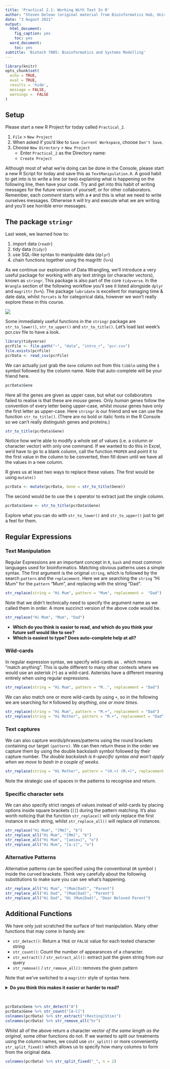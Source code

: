 ```yaml
---
title: 'Practical 2.1: Working With Text In R'
author: "Steven Delean (original material from Bioinformatics Hub, University of Adelaide)"
date: "3 August 2021"
output:
  html_document:
    fig_caption: yes
    toc: yes
  word_document:
    toc: yes
subtitle: 'Biotech 7005: Bioinformatics and Systems Modelling'
---
```


```r
library(knitr)
opts_chunk$set(
  echo = TRUE,
  eval = TRUE,
  results = 'hide',
  message = FALSE, 
  warnings =  FALSE
)
```


## Setup

Please start a new R Project for today called `Practical_2`.

1. `File` > `New Project` 
2. When asked if you'd like to `Save Current Workspace`, choose `Don't Save`.
3. Choose `New Directory` > `New Project`
    + Enter `Practical_2` as the Directory name:
    + `Create Project`

Although most of what we're doing can be done in the Console, please start a new R Script for today and save this as `TextManipulation.R`.
A good habit to get into is to write a line (or two) explaining what is happening on the following line, then have your code.
Try and get into this habit of writing messages for the future version of yourself, or for other collaborators.
Remember, each *comment* starts with a `#` and this is what we need to write ourselves messages.
Otherwise `R` will try and execute what we are writing and you'll see horrible error messages.

## The package `stringr`

Last week, we learned how to:

1. import data (`readr`)
2. tidy data (`tidyr`)
3. use SQL-like syntax to manipulate data (`dplyr`)
4. chain functions together using the magrittr (`%>%`)

As we continue our exploration of Data Wrangling, we'll introduce a very useful package for working with any text strings (or character vectors), known as `stringr`.
This package is also part of the core `tidyverse`.
In the `Wrangle` section of the following workflow you'll see it listed alongside `dplyr` and `magrittr` (`%>%`).
The package `lubridate` is excellent for managing time & date data, whilst `forcats` is for categorical data, however we won't really explore these in this course.

![](images/tidy_workflow.png)

Some immediately useful functions in the `stringr` package are `str_to_lower()`, `str_to_upper()` and `str_to_title()`.
Let's load last week's pcr.csv file to have a look.

```r
library(tidyverse)
pcrFile <- file.path("~", "data", "intro_r", "pcr.csv")
file.exists(pcrFile)
pcrData <- read_csv(pcrFile)
```

We can actually just grab the `Gene` column out from this `tibble` using the `$` symbol followed by the column name.
Note that auto-complete will be your friend here.

```r
pcrData$Gene
```

Here all the genes are given as upper case, but what our collaborators failed to realise is that these are *mouse* genes.
Only *human* genes follow the convention of every letter being upper-case, whilst *mouse* genes have only the first letter as upper-case.
Here `stringr` is our friend and we can use the function `str_to_title()`.
(There are no bold or italic fonts in the R Console so we can't really distinguish genes and proteins.)

```r
str_to_title(pcrData$Gene)
```

Notice how we're able to modify a whole set of values (i.e. a column or character vector) with only one command.
If we wanted to do this in Excel, we'd have to go to a blank column, call the function `PROPER` and point it to the first value in the column to be converted, then fill down until we have all the values in a new column.

R gives us at least two ways to replace these values.
The first would be using `mutate()`

```r
pcrData <- mutate(pcrData, Gene = str_to_title(Gene))
```

The second would be to use the `$` operator to extract just the single column.

```r
pcrData$Gene <- str_to_title(pcrData$Gene)
```

Explore what you can do with `str_to_lower()` and `str_to_upper()` just to get a feel for them.

## Regular Expressions

### Text Manipulation 

Regular Expressions are an important concept in `R`, `bash` and most common languages used for bioinformatics.
Matching obvious patterns uses a simple syntax.
The first argument is the original `string`, which is followed by the search `pattern` and the `replacement`.
Here we are searching the `string` "Hi Mum" for the `pattern` "Mum", and replacing  with the string "Dad".

```r
str_replace(string = "Hi Mum", pattern = "Mum", replacement =  "Dad")
```

Note that we didn't technically need to specify the argument name as we called them in order.
A more succinct version of the above code would be.

```r
str_replace("Hi Mum", "Mum", "Dad")
```

- **Which do you think is easier to read, and which do you think your future self would like to see?**
- **Which is easiest to type? Does auto-complete help at all?**

### Wild-cards

In regular expression syntax, we specify wild-cards as `.` which means "match anything".
This is quite different to many other contexts where we would use an asterisk (`*`) as a wild-card.
Asterisks have a different meaning entirely when using regular expressions.

```r
str_replace(string = "Hi Mum", pattern = "M..", replacement = "Dad")
```

We can also match one or more wild-cards by using `+`, so in the following we are searching for `M` followed by *anything*, *one or more times*.

```r
str_replace(string = "Hi Mum", pattern = "M.+", replacement = "Dad")
str_replace(string = "Hi Mother", pattern = "M.+", replacement = "Dad")
```

### Text captures

We can also capture words/phrases/patterns using the round brackets containing our target `(pattern)`.
We can then return these in the order we capture them by using the double backslash symbol followed by their capture number.
*The double backslash is `R`-specific syntax and won't apply when we move to bash in a couple of weeks*.

```r
str_replace(string = "Hi Mother", pattern = "(H.+) (M.+)", replacement = "\\2! \\1!")
```

Note the strategic use of spaces in the patterns to recognise and return.

### Specific character sets

We can also specify strict ranges of values instead of wild-cards by placing options inside square brackets (`[]`) during the pattern matching.
It's also worth noticing that the function `str_replace()` will only replace the first instance in each string, whilst `str_replace_all()` will replace *all* instances.

```r
str_replace("Hi Mum", "[Mm]", "b")
str_replace_all("Hi Mum", "[Mm]", "b")
str_replace_all("Hi Mum", "[aeiou]", "o")
str_replace_all("Hi Mum", "[a-z]", "o")
```

### Alternative Patterns

Alternative patterns can be specified using the conventional `OR` symbol `|` inside the curved brackets.
Think very carefully about the following substitutions to make sure you can see what's happening.

```r
str_replace_all("Hi Mum", "(Mum|Dad)", "Parent")
str_replace_all("Hi Dad", "(Mum|Dad)", "Parent")
str_replace_all("Hi Dad", "Hi (Mum|Dad)", "Dear Beloved Parent")
```

## Additional Functions

We have only just scratched the surface of text manipulation.
Many other functions that may come in handy are:

- `str_detect()`: Return a `TRUE` or `FALSE` value for each tested character string
- `str_count()`: Count the number of appearances of a character.
- `str_extract()` / `str_extract_all()`: extract just the given string from our query
- `str_remove()` / `str_remove_all()`: removes the given pattern

Note that we've switched to a `magrittr` style of syntax here.

<details><summary><b>Do you think this makes it easier or harder to read?</b></summary>
There is no right or wrong answer. It's up to you... 
</details><br>


```r
pcrData$Gene %>% str_detect("A")
pcrData$Gene %>% str_count("[A-C]")
colnames(pcrData) %>% str_extract("(Resting|Stim)")
colnames(pcrData) %>% str_remove_all("hr")
```

Whilst all of the above return a character vector *of the same length as the original*, some other functions do not.
If we wanted to split our treatments using the column names, we could use `str_split()` or more conveniently `str_split_fixed()` which allows us to specify how many columns to form from the original data.

```r
colnames(pcrData) %>% str_split_fixed("_", n = 2)
```

